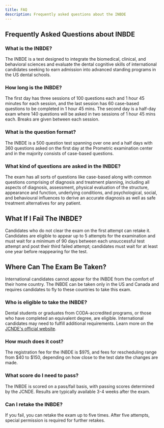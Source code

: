 ```yaml
---
title: FAQ
description: Frequently asked questions about the INBDE
---
```


## Frequently Asked Questions about INBDE

### What is the INBDE?

The INBDE is a test designed to integrate the biomedical, clinical, and
behavioral sciences and evaluate the dental cognitive skills of international
candidates seeking to earn admission into advanced standing programs in the US
dental schools.

### How long is the INBDE?

The first day has three sessions of 100 questions each and 1 hour 45 minutes for
each session, and the last session has 60 case-based questions to be completed
in 1 hour 45 mins. The second day is a half-day exam where 140 questions will be
asked in two sessions of 1 hour 45 mins each. Breaks are given between each
session.

### What is the question format?

The INBDE is a 500 question test spanning over one and a half days with 360
questions asked on the first day at the Prometric examination center and in the
majority consists of case-based questions.

### What kind of questions are asked in the INBDE?

The exam has all sorts of questions like case-based along with common questions
comprising of diagnosis and treatment planning, including all aspects of
diagnosis, assessment, physical evaluation of the structure, appearance and
function, underlying conditions, and psychological, social, and behavioural
influences to derive an accurate diagnosis as well as safe treatment
alternatives for any patient.

## What If I Fail The INBDE?

Candidates who do not clear the exam on the first attempt can retake it.
Candidates are eligible to appear up to 5 attempts for the examination and must
wait for a minimum of 90 days between each unsuccessful test attempt and post
their third failed attempt; candidates must wait for at least one year before
reappearing for the test.

## Where Can The Exam Be Taken?

International candidates cannot appear for the INBDE from the comfort of their
home country. The INBDE can be taken only in the US and Canada and requires
candidates to fly to these countries to take this exam.

### Who is eligible to take the INBDE?

Dental students or graduates from CODA-accredited programs, or those who have
completed an equivalent degree, are eligible. International candidates may need
to fulfill additional requirements. Learn more on the [JCNDE's official
website](https://jcnde.ada.org/inbde).

### How much does it cost?

The registration fee for the INBDE is $975, and fees for rescheduling range from
$40 to $150, depending on how close to the test date the changes are made.

### What score do I need to pass?

The INBDE is scored on a pass/fail basis, with passing scores determined by the
JCNDE. Results are typically available 3-4 weeks after the exam.

### Can I retake the INBDE?

If you fail, you can retake the exam up to five times. After five attempts,
special permission is required for further retakes.
